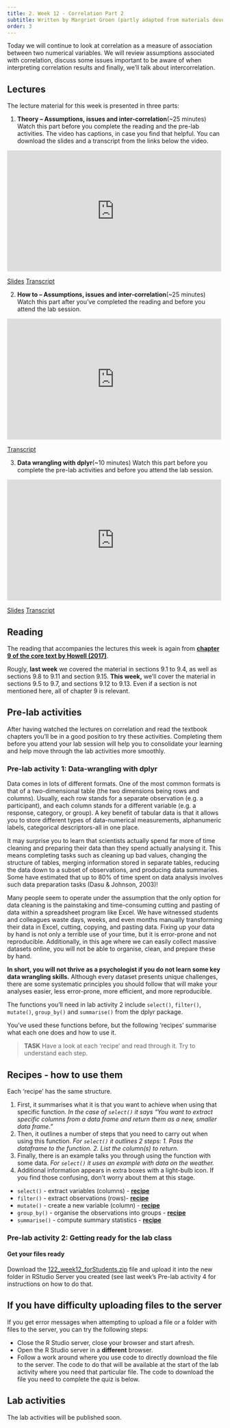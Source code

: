 ```yaml
---
title: 2. Week 12 - Correlation Part 2
subtitle: Written by Margriet Groen (partly adapted from materials developed by the PsyTeachR team at the University of Glasgow)
order: 3
---
```


Today we will continue to look at correlation as a measure of association between two numerical variables. We will review assumptions associated with correlation, discuss some issues important to be aware of when interpreting correlation results and finally, we'll talk about intercorrelation.

## Lectures {#sec-wk12-lectures}

The lecture material for this week is presented in three parts:

1.  **Theory -- Assumptions, issues and inter-correlation**(~25 minutes) 
Watch this part before you complete the reading and the pre-lab activities. The video has captions, in case you find that helpful. You can download the slides and a transcript from the links below the video.

```{=html}
<iframe allow="autoplay; fullscreen" height="282" width="500" src="https://estream.lancaster.ac.uk/Embed.aspx?id=61011&amp;code=e0~6vww9zNCixzNhskRaCGUxGADLA7K9b&amp;cc=1" frameborder="0" allowfullscreen></iframe></iframe>
```
[Slides](data/week12/stats_correlation_theory2_1pp.pdf) [Transcript](data/week12/03statscorrelationtheory2.txt)

2.  **How to -- Assumptions, issues and inter-correlation**(~25 minutes)
Watch this part after you've completed the reading and before you attend the lab session.

```{=html}
<iframe allow="autoplay; fullscreen" height="282" width="500" src="https://estream.lancaster.ac.uk/Embed.aspx?id=61013&amp;code=dZ~vUgUpAChLJGyKPLgVdnmLIMaaYxjpe&amp;cc=1" frameborder="0" allowfullscreen></iframe>
```
[Transcript](data/week12/04statscorrelationhowto2.txt)


3. **Data wrangling with dplyr**(~10 minutes)
Watch this part before you complete the pre-lab activities and before you attend the lab session.

```{=html}
<iframe allow="autoplay; fullscreen" height="282" width="500" src="https://estream.lancaster.ac.uk/Embed.aspx?id=61014&amp;code=ea~HQdqp3JqlWsGjiMcgx6Ge4C2VAI4pa&amp;cc=1" frameborder="0" allowfullscreen></iframe>
```
[Slides](data/week12/dataWrangling_dplyrPipes_slides_1pp.pdf)
[Transcript](data/week12/05dwdplyrPipes.txt)

## Reading {#sec-wk12-reading}

The reading that accompanies the lectures this week is again from [**chapter 9 of the core text by Howell (2017)**](https://onesearch.lancaster-university.uk/permalink/f/cssk39/44LAN_ALMA_DS51180136050001221).

Rougly, **last week** we covered the material in sections 9.1 to 9.4, as well as sections 9.8 to 9.11 and section 9.15. **This week,** we'll cover the material in sections 9.5 to 9.7, and sections 9.12 to 9.13. Even if a section is not mentioned here, all of chapter 9 is relevant.

## Pre-lab activities {#sec-wk12-prelab-activities}

After having watched the lectures on correlation and read the textbook chapters you'll be in a good position to try these activities. Completing them before you attend your lab session will help you to consolidate your learning and help move through the lab activities more smoothly.

### Pre-lab activity 1: Data-wrangling with dplyr

Data comes in lots of different formats. One of the most common formats is that of a two-dimensional table (the two dimensions being rows and columns). Usually, each row stands for a separate observation (e.g. a participant), and each column stands for a different variable (e.g. a response, category, or group). A key benefit of tabular data is that it allows you to store different types of data-numerical measurements, alphanumeric labels, categorical descriptors-all in one place.

It may surprise you to learn that scientists actually spend far more of time cleaning and preparing their data than they spend actually analysing it. This means completing tasks such as cleaning up bad values, changing the structure of tables, merging information stored in separate tables, reducing the data down to a subset of observations, and producing data summaries. Some have estimated that up to 80% of time spent on data analysis involves such data preparation tasks (Dasu & Johnson, 2003)!

Many people seem to operate under the assumption that the only option for data cleaning is the painstaking and time-consuming cutting and pasting of data within a spreadsheet program like Excel. We have witnessed students and colleagues waste days, weeks, and even months manually transforming their data in Excel, cutting, copying, and pasting data. Fixing up your data by hand is not only a terrible use of your time, but it is error-prone and not reproducible. Additionally, in this age where we can easily collect massive datasets online, you will not be able to organise, clean, and prepare these by hand.

**In short, you will not thrive as a psychologist if you do not learn some key data wrangling skills.** Although every dataset presents unique challenges, there are some systematic principles you should follow that will make your analyses easier, less error-prone, more efficient, and more reproducible.

The functions you'll need in lab activity 2 include `select()`, `filter()`, `mutate()`, `group_by()` and `summarise()` from the dplyr package.

You've used these functions before, but the following 'recipes' summarise what each one does and how to use it.

> **TASK** Have a look at each 'recipe' and read through it. Try to understand each step.

::: {.callout-tip}
## Recipes - how to use them
Each 'recipe' has the same structure.

1. First, it summarises what it is that you want to achieve when using that specific function. *In the case of `select()` it says "You want to extract specific columns from a data frame and return them as a new, smaller data frame."*
2. Then, it outlines a number of steps that you need to carry out when using this function. *For `select()` it outlines 2 steps: 1. Pass the dataframe to the function. 2. List the column(s) to return.*
3. Finally, there is an example talks you through using the function with some data. *For `select()` it uses an example with data on the weather.*
4. Additional information appears in extra boxes with a light-bulb icon. If you find those confusing, don't worry about them at this stage.

:::


* `select()` - extract variables (columns) - [**recipe**](https://posit.cloud/learn/recipes/transform/TransformA)
* `filter()` - extract observations (rows)- [**recipe**](https://posit.cloud/learn/recipes/transform/TransformL)
* `mutate()` - create a new variable (column) - [**recipe**](https://posit.cloud/learn/recipes/transform/TransformF)
* `group_by()` - organise the observations into groups - [**recipe**](https://posit.cloud/learn/recipes/transform/TransformI)
* `summarise()` - compute summary statistics - [**recipe**](https://posit.cloud/learn/recipes/transform/TransformH)

### Pre-lab activity 2: Getting ready for the lab class

#### Get your files ready

Download the [122_week12_forStudents.zip](data/week12/122_week12_forStudents.zip) file and upload it into the new folder in RStudio Server you created (see last week's Pre-lab activity 4 for instructions on how to do that.

::: {.callout-important}
## If you have difficulty uploading files to the server
If you get error messages when attempting to upload a file or a folder with files to the server, you can try the following steps:

* Close the R Studio server, close your browser and start afresh.
* Open the R Studio server in a **different** browser.
* Follow a work around where you use code to directly download the file to the server. The code to do that will be available at the start of the lab activity where you need that particular file. The code to download the file you need to complete the quiz is below.
:::

## Lab activities {#sec-wk12-labactivities}

The lab activities will be published soon.

<!-- In this lab, you'll gain understanding of and practice with: -->

<!-- -   constructing and interpreting histograms and qq-plots -->
<!-- -   constructing and interpreting a matrix of scatterplots -->
<!-- -   running intercorrelation analysis and interpret the results -->
<!-- -   correct for multiple comparisons when running intercorrelation analysis -->
<!-- -   constructing a correlation matrix in APA format -->
<!-- -   when and why to apply correlation analysis to answers questions in psychological science -->

<!-- ### Lab activity 1: Assumptions of Correlation Analysis -->

<!-- #### Question 1 -->

<!-- Correlation would be an appropriate form on analysis for researchers interested in the relationship between: -->

<!-- a.  Dog (breed) and height (cm) of owner -->
<!-- b.  Speed of swimming (mph) and area of tank (cm) -->
<!-- c.  Number of cows sitting and rain fall (mm) -->
<!-- d.  Total llama saliva (ml) expelled and gender of visitors -->
<!-- e.  b and d -->
<!-- f.  b and c -->

<!-- #### Question 2 -->

<!-- When would you use Spearman's rho analysis instead of Pearson's r? -->

<!-- a.  When there are clear outliers in the data -->
<!-- b.  When the data is not normally distributed -->
<!-- c.  When the relationship between X and Y is curvilinear -->
<!-- d.  a and b -->

<!-- #### Question 3 -->

<!-- Using the histograms and qq-plots below, which of these variables satisfies the normality assumption? Explain your answers. -->

<!-- **Histogram non-words** ![](images/wk2/hist_nonWords.png) -->

<!-- **QQ-plot non-words** ![](images/wk2/qq_nonWords.png) -->

<!-- **Histogram words** ![](images/wk2/hist_words.png) -->

<!-- **QQ-plot words** ![](images/wk2/qq_words.png) -->

<!-- **Histogram vocabulary** ![](images/wk2/hist_vocab.png) -->

<!-- **QQ-plot non-words** ![](images/wk2/qq_vocab.png) -->

<!-- #### Question 4 -->

<!-- Why should correlation analysis not be conducted on variables with a curvilinear relationship? -->

<!-- ### Lab activity 2: Attitudes towards vaping -->

<!-- Great work so far! Now we really want to see what you can do yourself. In this activity we'll use real data on implicit and explicit attitudes towards vaping. You'll need the data file `VapingData.csv` and the R-script `122_wk12_labAct2_template.R` that you downloaded when completing Pre-lab activity 2. -->

<!-- #### Background -->

<!-- **Explicit attitudes** were measured via a questionnaire where higher scores indicated a positive attitude towards vaping (`VapingQuestionaireScore`). **Implicit attitudes** were measured through an Implicit Association Test (IAT) using images of Vaping and Kitchen utensils and associating them with positive and negative words. -->

<!-- The IAT works on the principal that associations that go together (that are congruent, e.g. warm and sun) should be quicker to respond to than associations that do not go together (that are incongruent, e.g. warm and ice). You can read up more on the procedure on [**the Noba Project**](https://nobaproject.com/modules/research-methods-in-social-psychology) which has a good description of the procedure under the section "Subtle/Nonsconscious Research Methods". -->

<!-- For this exercise, you need to know that "Block 3" in the experiment tested reaction times and accuracy towards congruent associations, pairing positive words with Kitchen utensils and negative words with Vaping. "Block 5" in the experiment tested reaction times and accuracy towards incongruent associations, pairing positive words with Vaping and negative words with Kitchen Utensils. As such, if reaction times were longer in Block 5 than in Block 3 then people are considered to hold the view that Vaping is negative (i.e. congruent associations are quicker than incongruent associations). However, if reaction times were quicker in Block 5 than in Block 3 then people are considered to hold the view that Vaping is positive (i.e. incongruent associations were quicker than congruent associations). The difference between reaction times in Block5 and Block3 is called the participants' IAT score. -->

<!-- #### Step 0: Clean your environment -->

<!-- Before you do anything else, when starting a new analysis, it is a good idea to empty the R environment. This prevents objects and variables from previous analyses interfering with the current one. You can do this by clicking on the broom icon at the top of the environment window, or you can use the code below. -->

<!-- > **TASK**: Use the code snippet below to clear the environment. **TIP**: If you hover your mouse over the box that includes the code snippet, a 'copy to clipboard' icon will appear in the top right corner of the box. Click that to copy the code. Now you can easily paste it into your script. ![](images/wk2/copy.png) -->

<!-- ```{r eval=FALSE} -->
<!-- rm(list=ls())                             -->
<!-- ``` -->

<!-- #### Step 1: Set your working directory -->

<!-- Now, make sure your working directory is set to the folder in which you have stored the data file (`VapingData.csv`). -->

<!-- > **TASK**: Use the code snippet below to check what you working directory is currently set to. This is the folder that R will use to look for files. Is the file path that is written to the Console after you run the code snippet the one that contains the data file? You can check by nativating to the path you can see in the Console in the 'Files' pane on the right. Does it contain the data file ('VapingData.csv')? -->

<!-- ```{r eval=FALSE} -->
<!-- getwd() -->
<!-- ``` -->

<!-- If your working directory is not set to the folder that contains the data file, navigate to folder that contains the data file in the 'Files' pane, click 'More' and then on 'Set as working directory'. -->

<!-- ![](images/wk2/more_workingDirectory.png) -->

<!-- #### Step 2: Load packages -->

<!-- Before we can get started we need to tell R which libraries to use. For this analysis we'll need `broom`, `car`, `Hmisc`, `lsr` and `tidyverse`. -->

<!-- > **TASK**: Load the relevant libraries. **HINT**: Use the `library()` function. -->

<!-- #### Step 3: Read in the data -->

<!-- The data file we'll be working with is `VapingData.csv` -->

<!-- > **TASK**: Read in the data file (using the `read_csv()` function) and store it in an object called `dat`. Have a look at the layout of the data and familiarise yourself with it. You have 8 columns. Reaction times and Accuracy scores for Blocks 3 and 5 as well as the Explicit Vaping Questionnaire scores, Sex and Age, for each participant. -->

<!-- **QUESTION 1:** For how many participants do we have data? -->

<!-- #### Step 4: Data wrangling -->

<!-- The data are not in a shape yet that we can actually use for our analysis. We'll have to do some 'data wrangling to knock them into shape. We need to take the following into account: -->

<!-- 1.  Accuracy was calculated as proportion and as such can't go above 1.Participants entered their own data so some might have made a mistake. Remove participants who had an accuracy greater than 1 in either Block 3 or Block 5 as we are unclear on the accuracy of these values. -->

<!-- 2.  We also only want participants who were paying attention so best remove anybody whose average accuracy score across Blocks 3 and 5 was less than 80%. Note - this value is arbitrary and if you wanted, in your own experiment, you could use a more relaxed or strict cut-off based on other studies or guidance. Note that these decisions should be set out at the start of your research as part of your pre-registration or as part of your Registered Report. Finally, in this instance, remember, the values are in proportions not percentages (so 80% will be .8). -->

<!-- 3.  Now that we have removed data points that were the result of data entry mistakes or came from participants who didn't pay attention during the task, we create an IAT score for participants by subtracting Block 3 reaction times (RT) from Block 5 reaction times (IAT_BLOCK5_RT - IAT_BLOCK3_RT). -->

<!-- > **TASK**: Look closely at each line of code below and check you understand what it does. Copy the code to your script and for each line add a comment to describe what it does. -->

<!-- ```{r eval=FALSE} -->
<!-- dat <- dat %>%  -->
<!--   filter(IAT_BLOCK3_Acc < 1) %>% -->
<!--   filter(IAT_BLOCK5_Acc < 1) %>% -->
<!--   mutate(IAT_ACC = (IAT_BLOCK3_Acc + IAT_BLOCK5_Acc)/2) %>% -->
<!--   filter(IAT_ACC > .8) %>% -->
<!--   mutate(IAT_RT = IAT_BLOCK5_RT - IAT_BLOCK3_RT) -->
<!-- ``` -->

<!-- **QUESTION 2:** For how many participants do we have data now that we have cleaned them up? -->

<!-- **QUESTION 3:** Use the information in the background description to understand how the scores relate to attitudes. What does a positive IAT_RT score reflect? What does a negative IAT_RT score reflect? What does a higher score on the 'VapingQuestionnaireScore' mean? -->

<!-- #### Step 5: Calculating descriptive statistics -->

<!-- Now that we have the variables that we need and the data cleaned up, we will create a descriptives summary of the number of people, and the means for the IAT and Vaping Questionnaire Score. -->

<!-- > **TASK**: Look closely at each line of code below and check you understand what it does. Copy the code to your script and for each line add a comment to describe what it does. -->

<!-- ```{r eval=FALSE} -->
<!-- descriptives <- dat %>% -->
<!--   summarise(n = n(), -->
<!--             mean_IAT_ACC = mean(IAT_ACC), -->
<!--             mean_IAT_RT = mean(IAT_RT), -->
<!--             mean_VPQ = mean(VapingQuestionnaireScore, na.rm = TRUE)) -->
<!-- ``` -->

<!-- **QUESTION 4:** Why might these averages be useful? Why are averages not always useful in correlations? -->

<!-- #### Step 6: Check the assumptions -->

<!-- **Variable types** -->

<!-- **QUESTION 5:** What are the variable types for the implicit (IAT_RT) and the explicit (VapingQuestionnaireScore) attitude variables? -->

<!-- **Missing data** -->

<!-- > **TASK**: Remove participants with missing data. **HINT**: Use the `filter()` function and the `is.na()` function -->

<!-- **QUESTION 6:** How many people had missing data? -->

<!-- **Normality** -->

<!-- > **TASK**: Create histograms and qq-plots for the `IAT_RT` and `VapingQuestionnaireScore` variables. **HINT**: Use the `ggplot()` function with `geom_histogram()` and use the `qqPlot()` function (note the capital P) -->

<!-- **QUESTION 7:** What do you conclude from the histograms and the qq-plots? Are the VapingQuestionnaireScore and the IAT_RT normally distributed? -->

<!-- **Linearity and homoscedasticity** -->

<!-- > **TASK**: Plot the relationship between IAT_RT and VapingQuestionnaireScore using a scatterplot and a line of best fit. **HINT**: For this you'll need the `ggplot()` function together with `geom_point()` and `geom_smooth()`. Make sure to give your axes some sensible labels. -->

<!-- **QUESTION 8:** What do you conclude from the scatterplot in terms of the homoscedasticity of the data and the linearity, direction and strength of the relationship? What does the scatterplot tell you about possible issues (outliers, range restrictions)? -->

<!-- #### Step 7: Conduct a correlation analysis -->

<!-- **QUESTION 9:** Do you need to calculate Pearson's r or Spearman's rho? -->

<!-- > **TASK**: Conduct a correlation analysis. **HINT**: Use the `cor.test()` function. You may want to use the `pull()` and the `round()` functions to get the numbers out. -->

<!-- **QUESTION 10:** Can you write up the results including the r, df, p-value and an interpretation? -->

<!-- #### Step 8: Intercorrelations -->

<!-- Finally, let's check whether either implicit or explicit attitude is associated with age. -->

<!-- First, let's create a new data frame that only includes the relevant variables. Look closely at each line of code below and check you understand what it does. Don't forget to copy the code below to your script and run it. -->

<!-- ```{r eval=FALSE} -->
<!-- dat_matrix <- dat %>% -->
<!--   select(Age, IAT_RT, VapingQuestionnaireScore) %>% -->
<!--   as.data.frame(dat_matrix) # Make sure tell R that dat is a data frame -->
<!-- ``` -->

<!-- > **TASK**: Now, create a matrix of scatterplots. **HINT**: Use the `pairs()` function. -->

<!-- **QUESTION 11:** What do you conclude from the scatterplots? -->

<!-- > **TASK**: Finally, conduct intercorrelation (multiple correlations). **HINT**: Use the `correlate()` function. Do you need Pearson's *r* or Spearman's *rho*? Have you adjusted for multiple comparisons? -->

<!-- **QUESTION 12:** What do you conclude from the results of the correlation analysis? -->

<!-- ## Answers -->

<!-- When you have completed all of the lab content, you may want to check your answers with our completed version of the script for this week. **Remember**, looking at this script (studying/revising it) does not replace the process of working through the lab activities, trying them out for yourself, getting stuck, asking questions, finding solutions, adding your own comments, etc. **Actively engaging** with the material is the way to learn these analysis skills, not by looking at someone else's completed code... -->

<!-- The answers to the questions and the script containing the code will be available after the final lab session has taken place. -->

<!-- ### Lab activity 1 -->

<!-- 1.  Correlation would be an appropriate form on analysis for researchers interested in the relationship between -->

<!-- ::: {.callout-warning icon=false collapse="true"} -->
<!-- ## Answer -->
<!-- a.  Dog (breed) and height (cm) of owner -->
<!-- b.  Speed of swimming (mph) and area of tank (cm) -->
<!-- c.  Number of cows sitting and rain fall (mm) -->
<!-- d.  Total llama saliva (ml) expelled and gender of visitors -->
<!-- e.  b and d -->

<!-- **f. b and c** **All variables in b anc c are continuous. Dog breed and gender are categorical.** -->
<!-- ::: -->

<!-- 2.  When would you use Spearman's rho analysis instead of Pearson's r? -->

<!-- ::: {.callout-warning icon=false collapse="true"} -->
<!-- ## Answer -->
<!-- **b. When the data is not normally distributed** -->
<!-- ::: -->

<!-- 3.  Using the histograms and qq-plots below, which of these variables satisfies the normality assumption? Explain your answers.  -->

<!-- ::: {.callout-warning icon=false collapse="true"} -->
<!-- ## Answer -->
<!-- **Vocabulary. Only for vocabulary does the histogram resemble a bell curve and do the data-points in the qq-plot fall within the dashed blue lines.** -->
<!-- ::: -->

<!-- 4.  Why should correlation analysis not be conducted on variables with a curvilinear relationship?  -->

<!-- ::: {.callout-warning icon=false collapse="true"} -->
<!-- ## Answer -->
<!-- **May be subject to a type 2 error - there actually is a relationship between variables yet we reject the null hypothesis. As the relationship is not linear, correlation analysis will not identify this.** -->
<!-- ::: -->


<!-- ### Lab activity 2 -->

<!-- You can download the R-script that contains the code to complete lab activity 2 here: [122_wk12_labAct2.R](data/week12/122_wk12_labAct2.R). -->

<!-- 1.  For how many participants do we have data?  -->

<!-- ::: {.callout-warning icon=false collapse="true"} -->
<!-- ## Answer -->
<!-- **There are 166 observations, so we have data for 166 participants. You can see this in the Environment window in the top right. This does not tell us whether any of these participants have any missing data.** -->
<!-- ::: -->

<!-- 2.  For how many participants do we have data now that we have cleaned them up?  -->

<!-- ::: {.callout-warning icon=false collapse="true"} -->
<!-- ## Answer -->
<!-- **104 participants** -->
<!-- ::: -->

<!-- 3.  Use the information in the background description to understand how the scores relate to attitudes. What does a positive IAT_RT score reflect?  -->

<!-- ::: {.callout-warning icon=false collapse="true"} -->
<!-- ## Answer -->
<!-- **People with a positive IAT_RT are considered to hold the implicit view that vaping is negative (i.e. congruent associations are quicker than incongruent associations)**  -->
<!-- ::: -->

<!-- What does a negative IAT_RT score reflect? -->

<!-- ::: {.callout-warning icon=false collapse="true"} -->
<!-- ## Answer -->
<!-- ::: -->
<!--  **People with a negative IAT_RT are considered to hold the implicit view that vaping is positive (i.e. incongruent associations were quicker than congruent associations).** -->
<!--  ::: -->

<!--  What does a higher score on the 'VapingQuestionnaireScore' mean?  -->

<!--  ::: {.callout-warning icon=false collapse="true"} -->
<!-- ## Answer -->
<!-- ::: -->
<!-- **Higher scores indicated a positive explicit attitude towards vaping.** -->
<!-- ::: -->

<!-- 4.  Why might these averages be useful? Why are averages not always useful in correlations?  -->

<!-- ::: {.callout-warning icon=false collapse="true"} -->
<!-- ## Answer -->
<!-- **It is always worth thinking about which averages are informative and which are not. Knowing the average explicit attitude towards vaping could well be informative. In contrast, if you are using an ordinal scale and people use the whole of the scale then the average may just tell you the middle of the scale you are using - which you already know and really isn't that informative. So it is always worth thinking about what your descriptives are calculating.** -->
<!-- ::: -->

<!-- 5.  What are the variable types for the implicit (IAT_RT) and the explicit (VapingQuestionnaireScore) attitude variables?  -->

<!-- ::: {.callout-warning icon=false collapse="true"} -->
<!-- ## Answer -->
<!-- **Both can be considered continuous variables and at least at interval level.** -->
<!-- ::: -->

<!-- 6.  How many people had missing data?  -->

<!-- ::: {.callout-warning icon=false collapse="true"} -->
<!-- ## Answer -->
<!-- **8. Before we removed participants with missing data, we had 104 observations, now we have 96. So there must have been 8 participants without a score on one or the other variable.** -->
<!-- ::: -->

<!-- 7.  What do you conclude from the histograms and the qq-plots? Are the VapingQuestionnaireScore and the IAT_RT normally distributed?  -->

<!-- ::: {.callout-warning icon=false collapse="true"} -->
<!-- ## Answer -->
<!-- **Yes. Both histograms resemble a normal distribution (bell curve) and the open circles in the qq-plots fall within the blue stripy lines.** -->
<!-- ::: -->

<!-- 8.  What do you conclude from the scatterplot in terms of the homoscedasticity of the data and the linearity, direction and strength of the relationship? What does the scatterplot tell you about possible issues (outliers, range restrictions)?  -->

<!-- ::: {.callout-warning icon=false collapse="true"} -->
<!-- ## Answer -->
<!-- **The data look like a cloud without a clear direction. This suggests the relationship might might be weak. In terms of linearity, the scatterplot doesn't suggest any curvilinear relationships. Variance seems quite constant, but there do seem to be few people with negative IAT_RT (Implicit attitude) scores, suggesting few people held the view that vaping is positive.** -->
<!-- ::: -->

<!-- 9.  Do you need to calculate Pearson's r or Spearman's rho?  -->

<!-- ::: {.callout-warning icon=false collapse="true"} -->
<!-- ## Answer -->
<!-- **Pearson's r because the data do meet the assumptions.** -->
<!-- ::: -->

<!-- 10. Can you write up the results including the r, df, p-value and an interpretation?  -->

<!-- ::: {.callout-warning icon=false collapse="true"} -->
<!-- ## Answer -->
<!-- **Testing the hypothesis of a relationship between implicit and explicit attitudes towards vaping, a Pearson correlation found no significant relationship between IAT reaction times (implicit attitude) and answers on a Vaping Questionnaire (explicit attitude), *r*(94) = -.02, *p* = .822. Overall this suggests that there is no direct relationship between implicit and explicit attitudes with regard to vaping and as such our hypothesis was not supported; we cannot reject the null hypothesis.** -->
<!-- ::: -->

<!-- 11. What do you conclude from the scatterplots?  -->

<!-- ::: {.callout-warning icon=false collapse="true"} -->
<!-- ## Answer -->
<!-- **The scatterplots with age suggest that age is highly skewed with only a few participants older than 25. For now, let's say we'll therefore calculate Spearman's rho, rather than Pearson's *r*. That is ok for now, but if you were analysing these data for a research project, you'd want to have a closer look at the age variable (think histogram, qq-plot, and think about either collecting more data from older participants or transforming the variable (more about that next year).** -->
<!-- ::: -->


<!-- 12. What do you conclude from the results of the correlation analysis?  -->

<!-- ::: {.callout-warning icon=false collapse="true"} -->
<!-- ## Answer -->
<!-- **No significant correlation with age was found.** -->
<!-- ::: -->
